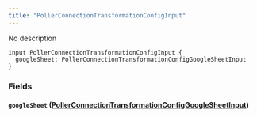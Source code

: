 ```yaml
---
title: "PollerConnectionTransformationConfigInput"
---
```


No description

```
input PollerConnectionTransformationConfigInput {
  googleSheet: PollerConnectionTransformationConfigGoogleSheetInput
}

```

### Fields[](#fields "Direct link to heading")

#### `googleSheet` ([PollerConnectionTransformationConfigGoogleSheetInput](/developer/graphql-api/references/inputs/poller-connection-transformation-config-google-sheet-input))[](#googlesheet-pollerconnectiontransformationconfiggooglesheetinput "Direct link to heading")